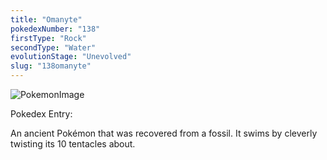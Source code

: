 ```yaml
---
title: "Omanyte"
pokedexNumber: "138"
firstType: "Rock"
secondType: "Water"
evolutionStage: "Unevolved"
slug: "138omanyte"
---
```


![PokemonImage](https://archives.bulbagarden.net/media/upload/thumb/e/e6/0138Omanyte.png/140px-0138Omanyte.png)

Pokedex Entry:

An ancient Pokémon that was recovered from a fossil. It swims by cleverly twisting its 10 tentacles about.
